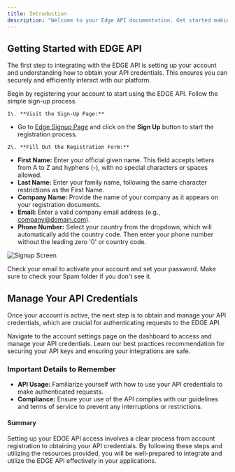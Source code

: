 ```yaml
---
title: Introduction
description: "Welcome to your Edge API documentation. Get started making it yours."
---
```


## Getting Started with EDGE API

The first step to integrating with the EDGE API is setting up your account and understanding how to obtain your API credentials. This ensures you can securely and efficiently interact with our platform.

<CardGroup cols={1}>
  <Card title="Sign Up for an Account" icon="user-plus">
    Begin by registering your account to start using the EDGE API. Follow the simple sign-up process.

    1\. **Visit the Sign-Up Page:**
   - Go to [Edge Signup Page](https://app.withedge.co/) and click on the **Sign Up** button to start the registration process.

    2\. **Fill Out the Registration Form:**

   - **First Name:** Enter your official given name. This field accepts letters from A to Z and hyphens (-), with no special characters or spaces allowed.
   - **Last Name:** Enter your family name, following the same character restrictions as the First Name.
   - **Company Name:** Provide the name of your company as it appears on your registration documents.
   - **Email:** Enter a valid company email address (e.g., company@domain.com).
   - **Phone Number:** Select your country from the dropdown, which will automatically add the country code. Then enter your phone number without the leading zero '0' or country code.

  </Card>

  </CardGroup>

   ![Signup Screen](./images/new/AccountRegistration.svg)

  <CardGroup cols={1}>
  <Card title="Verify Your Email" icon="envelope-open-text" href="https://withedge.co/">
    Check your email to activate your account and set your password. Make sure to check your Spam folder if you don't see it.
  </Card>
</CardGroup>

## Manage Your API Credentials

Once your account is active, the next step is to obtain and manage your API credentials, which are crucial for authenticating requests to the EDGE API.

<CardGroup cols={2}>
  <Card title="Access API Credentials" icon="key" href="https://build.withedge.co/settings">
    Navigate to the account settings page on the dashboard to access and manage your API credentials.
  </Card>
  <Card title="Secure Your Keys" icon="shield-alt" href="https://build.withedge.co/security">
    Learn our best practices  recommendation for securing your API keys and ensuring your integrations are safe.
  </Card>
</CardGroup>

### Important Details to Remember

- **API Usage:** Familiarize yourself with how to use your API credentials to make authenticated requests.
- **Compliance:** Ensure your use of the API complies with our guidelines and terms of service to prevent any interruptions or restrictions.

#### Summary

Setting up your EDGE API access involves a clear process from account registration to obtaining your API credentials. By following these steps and utilizing the resources provided, you will be well-prepared to integrate and utilize the EDGE API effectively in your applications.
